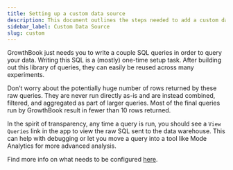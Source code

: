 ```yaml
---
title: Setting up a custom data source
description: This document outlines the steps needed to add a custom data source to GrowthBook.
sidebar_label: Custom Data Source
slug: custom
---
```


GrowthBook just needs you to write a couple SQL queries in order to query your data. Writing this SQL is a (mostly) one-time setup task. After building out this library of queries, they can easily be reused across many experiments.

Don’t worry about the potentially huge number of rows returned by these raw queries. They are never run directly as-is and are instead combined, filtered, and aggregated as part of larger queries. Most of the final queries run by GrowthBook result in fewer than 10 rows returned.

In the spirit of transparency, any time a query is run, you should see a `View Queries` link in the app to view the raw SQL sent to the data warehouse. This can help with debugging or let you move a query into a tool like Mode Analytics for more advanced analysis.

Find more info on what needs to be configured [here](/experimentation-analysis/data-source-configuration#configuration-settings).
